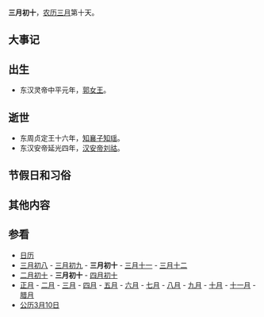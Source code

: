 {{Lunar03Calendar}}
'''三月初十'''，[[农历|农历]][[三月_(农历)|三月]]第十天。

== 大事记 ==

== 出生 ==
*东汉灵帝中平元年，[[郭女王|郭女王]]。

== 逝世 ==
*东周贞定王十六年，[[知襄子|知襄子]][[知瑶|知瑶]]。
*东汉安帝延光四年，[[汉安帝|汉安帝]][[刘祜|刘祜]]。

== 节假日和习俗 ==

== 其他内容 ==

== 参看 ==
*[[历史上的今天|日历]]
*[[三月初八|三月初八]] - [[三月初九|三月初九]] - '''三月初十''' - [[三月十一|三月十一]] - [[三月十二|三月十二]] 
*[[二月初十|二月初十]] - '''三月初十''' - [[四月初十|四月初十]]
*[[正月|正月]] - [[二月_(农历)|二月]] - [[三月_(农历)|三月]] - [[四月_(农历)|四月]] - [[五月_(农历)|五月]] - [[六月_(农历)|六月]] - [[七月_(农历)|七月]] - [[八月_(农历)|八月]] - [[九月_(农历)|九月]] - [[十月_(农历)|十月]] - [[十一月_(农历)|十一月]] - [[腊月|腊月]]
*[[公历|公历]][[3月10日|3月10日]]